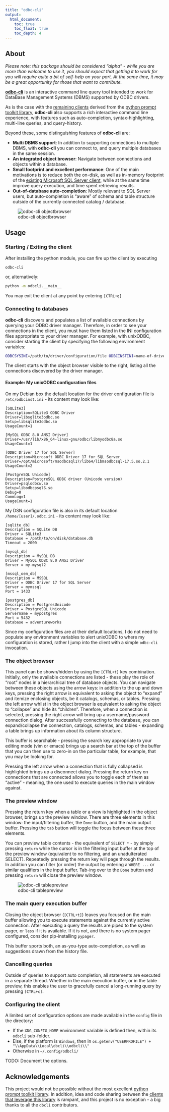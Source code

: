 ```yaml
---
title: "odbc-cli"
output:
  html_document:
    toc: true
    toc_float: true
    toc_depth: 4
---
```


## About

*Please note: this package should be considered "alpha" - while you are more than welcome to use it, you should expect that getting it to work for you will require quite a bit of self-help on your part.  At the same time, it may be a great opportunity for those that want to contribute.*

[**odbc-cli**](https://github.com/detule/odbc-cli) is an interactive command line query tool intended to work for DataBase Management Systems (DBMS) supported by ODBC drivers.

As is the case with the [remaining clients](https://github.com/dbcli/) derived from the [python prompt toolkit library](https://github.com/prompt-toolkit/python-prompt-toolkit), **odbc-cli** also supports a rich interactive command line experience, with features such as auto-completion, syntax-highlighting, multi-line queries, and query-history.

Beyond these, some distinguishing features of **odbc-cli** are:

- **Multi DBMS support**:  In addition to supporting connections to multiple DBMS, with **odbc-cli** you can connect to, and query multiple databases in the same session.
- **An integrated object browser**: Navigate between connections and objects within a database.
- **Small footprint and excellent performance**: One of the main motivations is to reduce both the on-disk, as well as in-memory footprint of the [existing Microsoft SQL Server client](https://github.com/dbcli/mssql-cli/), while at the same time improve query execution, and time spent retrieving results.
- **Out-of-database auto-completion**: Mostly relevant to SQL Server users, but auto-completion is "aware" of schema and table structure outside of the currently connected catalog / database.

![odbc-cli objectbrowser](https://github.com/detule/odbcli-screenshots/raw/master/odbcli-basic.gif)

## Usage

### Starting / Exiting the client

After installing the python module, you can fire up the client by executing

```sh
odbc-cli
```

or, alternatively:

```sh
python -m odbcli.__main__
```

You may exit the client at any point by entering `[CTRL+q]`

### Connecting to databases

**odbc-cli** discovers and populates a list of available connections by querying your ODBC driver manager.  Therefore, in order to see your connections in the client, you must have them listed in the INI configuration files appropriate to your driver manager.  For example, with unixODBC, consider starting the client by specifying the following environment variables:

```sh
ODBCSYSINI=/path/to/driver/configuration/file ODBCINSTINI=name-of-driver-configuration-file ODBCINI=/path/and/name/of/user/dbms/configuration/file odbc-cli
```

The client starts with the object browser visible to the right, listing all the connections discovered by the driver manager.

#### Example: My unixODBC configuration files

On my Debian box the default location for the driver configuration file is `/etc/odbcinst.ini` - its content may look like:

```
[SQLite3]
Description=SQLite3 ODBC Driver
Driver=libsqlite3odbc.so
Setup=libsqlite3odbc.so
UsageCount=1

[MySQL ODBC 8.0 ANSI Driver]
Driver=/usr/lib/x86_64-linux-gnu/odbc/libmyodbc8a.so
UsageCount=1

[ODBC Driver 17 for SQL Server]
Description=Microsoft ODBC Driver 17 for SQL Server
Driver=/opt/microsoft/msodbcsql17/lib64/libmsodbcsql-17.5.so.2.1
UsageCount=2

[PostgreSQL Unicode]
Description=PostgreSQL ODBC driver (Unicode version)
Driver=psqlodbcw.so
Setup=libodbcpsqlS.so
Debug=0
CommLog=1
UsageCount=1
``` 

My DSN configuration file is also in its default location `/home/[user]/.odbc.ini` - its content may look like:

```
[sqlite_db]
Description = SQLite DB
Driver = SQLite3
Database = /path/to/on/disk/database.db
Timeout = 2000

[mysql_db]
Description = MySQL DB
Driver = MySQL ODBC 8.0 ANSI Driver
Server = my-mysql2

[mssql_oem_db]
Description = MSSQL
Driver = ODBC Driver 17 for SQL Server
Server = mymssql
Port = 1433

[postgres_db]
Description = PostgresUnicode
Driver = PostgreSQL Unicode
Servername = mypostgres
Port = 5432
Database = adventureworks
```

Since my configuration files are at their default locations, I do not need to populate any environment variables to alert unixODBC to where my configuration is stored, rather I jump into the client with a simple `odbc-cli` invocation.

### The object browser

This panel can be shown/hidden by using the `[CTRL+t]` key combination.  Initially, only the available connections are listed - these play the role of "root" nodes in a hierarchical tree of database objects.  You can navigate between these objects using the arrow keys:  in addition to the up and down keys, pressing the right arrow is equivalent to asking the object to "expand" and itemize enclosing objects, be it catalogs, schemas, or tables.   Pressing the left arrow whilst in the object browser is equivalent to asking the object to "collapse" and hide its "children".  Therefore, when a connection is selected, pressing the right arrow will bring up a username/password connection dialog.  After successfully connecting to the database, you can expand/collapse the connection, catalogs, schemas, and tables - expanding a table brings up information about its column structure.

This buffer is searchable - pressing the search key appropriate to your editing mode (vim or emacs) brings up a search bar at the top of the buffer that you can then use to zero-in on the particular table, for example, that you may be looking for.

Pressing the left arrow when a connection that is fully collapsed is highlighted brings up a disconnect dialog.  Pressing the return key on connections that are connected allows you to toggle each of them as "active" - meaning, the one used to execute queries in the main window against.

### The preview window

Pressing the return key when a table or a view is highlighted in the object browser, brings up the preview window.  There are three elements in this window: the input/filtering buffer, the `Done` button, and the main output buffer.  Pressing the `tab` button will toggle the focus between these three elements.

You can preview table contents - the equivalent of `SELECT *` - by simply pressing `return` while the cursor is in the filtering input buffer at the top of the preview window (equivalent to no filtering, and an unadulterated SELECT).  Repeatedly pressing the return key will page through the results.  In addition you can filter (or order) the output by entering a `WHERE ...` or similar qualifiers in the input buffer.  Tab-ing over to the `Done` button and pressing `return` will close the preview window.

![odbc-cli tablepreview](https://github.com/detule/odbcli-screenshots/raw/master/odbcli-preview-new-slim.gif)

### The main query execution buffer

Closing the object browser (`[CTRL+t]`) leaves you focused on the main buffer allowing you to execute statements against the currently active connection. After executing a query the results are piped to the system pager, or `less` if it is available.  If it is not, and there is no system pager configured, consider pip-installing `pypager`.

This buffer sports both, an as-you-type auto-completion, as well as suggestions drawn from the history file.

### Cancelling queries

Outside of queries to support auto completion, all statements are executed in a separate thread.  Whether in the main execution buffer, or in the table preview, this enables the user to gracefully cancel a long-running query by pressing `[CTRL+c]`.

### Configuring the client

A limited set of configuration options are made available in the `config` file in the directory:

* If the `XDG_CONFIG_HOME` environment variable is defined then, within its `odbcli` sub-folder.
* Else, if the platform is `Windows`, then in `os.getenv("USERPROFILE") + "\\AppData\\Local\dbcli\\odbcli\\"`
* Otherwise in `~/.config/odbcli/`

TODO: Document the options.

## Acknowledgements

This project would not be possible without the most excellent [python prompt toolkit library](https://github.com/prompt-toolkit/python-prompt-toolkit).  In addition, idea and code sharing between the [clients that leverage this library](https://github.com/dbcli/) is rampant, and this project is no exception - a big thanks to all the `dbcli` contributors.
